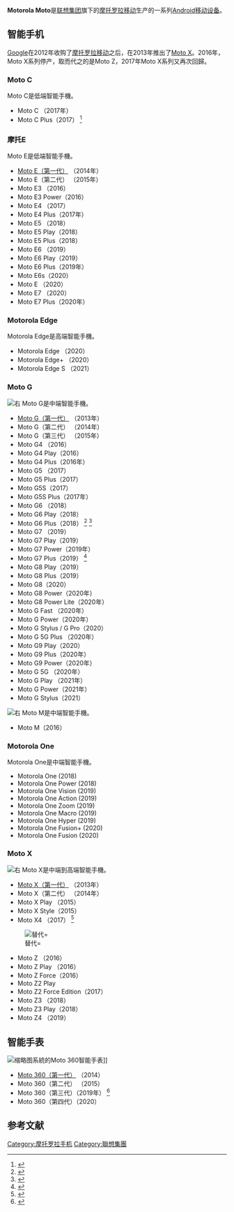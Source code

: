 
'''Motorola Moto'''是[[联想集团|联想集团]]旗下的[[摩托罗拉移动|摩托罗拉移动]]生产的一系列[[Android|Android]][[移动设备|移动设备]]。

== 智能手机 ==
[[Google|Google]]在2012年收购了[[摩托罗拉移动|摩托罗拉移动]]之后，在2013年推出了[[Moto_X|Moto X]]。2016年，Moto X系列停产，取而代之的是Moto Z，2017年Moto X系列又再次回歸。

=== Moto C ===
Moto C是低端智能手機。

* Moto C （2017年）
* Moto C Plus（2017） <ref>{{Cite web|title=The 1.5Ghz, Android 2.2 Packing HTC Scorpion Headed to Verizon?|url=http://phandroid.com/2017/05/15/moto-c-announcement/The|date=3 June 2010}}</ref>

=== 摩托E ===
Moto E是低端智能手機。

* [[Moto_E|Moto E（第一代）]] （2014年）
* Moto E（第二代） （2015年）
* Moto E3 （2016）
* Moto E3 Power（2016）
* Moto E4 （2017）
* Moto E4 Plus（2017年）
* Moto E5 （2018）
* Moto E5 Play（2018）
* Moto E5 Plus（2018）
* Moto E6 （2019）
* Moto E6 Play（2019）
* Moto E6 Plus（2019年）
* Moto E6s（2020）
* Moto E （2020）
* Moto E7 （2020）
* Moto E7 Plus（2020年）

=== Motorola Edge ===
Motorola Edge是高端智能手機。

* Motorola Edge （2020）
* Motorola Edge+ （2020）
* Motorola Edge S （2021）

=== Moto G ===
[[File:Motorola_moto_G.jpg|右]]
Moto G是中端智能手機。

* [[Moto_G|Moto G（第一代）]] （2013年）
* Moto G（第二代） （2014年）
* Moto G（第三代） （2015年）
* Moto G4 （2016）
* Moto G4 Play（2016）
* Moto G4 Plus（2016年）
* Moto G5 （2017）
* Moto G5 Plus（2017）
* Moto G5S（2017）
* Moto G5S Plus（2017年）
* Moto G6 （2018）
* Moto G6 Play（2018）
* Moto G6 Plus（2018） <ref>{{Cite web|title=Moto G6 Plus review|url=https://www.techradar.com/reviews/moto-g6-plus|access-date=2021-01-31|archive-date=2018-04-23|archive-url=https://web.archive.org/web/20180423045223/https://www.techradar.com/reviews/moto-g6-plus|dead-url=no}}</ref> <ref>{{Cite web|title=Moto G6, G6 Plus, and G6 Play hands-on review|url=https://www.gsmarena.com/moto_g6_g6plus_g6play_handson-review-1750.php|access-date=2021-01-31|archive-date=2020-11-09|archive-url=https://web.archive.org/web/20201109014514/https://www.gsmarena.com/moto_g6_g6plus_g6play_handson-review-1750.php|dead-url=no}}</ref>
* Moto G7 （2019）
* Moto G7 Play（2019）
* Moto G7 Power（2019年）
* Moto G7 Plus（2019） <ref>{{Cite web|title=Hands on: Moto G7 review|url=https://www.techradar.com/reviews/moto-g7|accessdate=2019-02-07|author=Swider|first=Matt|work=TechRadar|language=en|archive-date=2019-02-11|archive-url=https://web.archive.org/web/20190211150126/https://www.techradar.com/reviews/moto-g7|dead-url=no}}</ref>
* Moto G8 Play（2019）
* Moto G8 Plus（2019）
* Moto G8（2020）
* Moto G8 Power（2020年）
* Moto G8 Power Lite（2020年）
* Moto G Fast （2020年）
* Moto G Power（2020年）
* Moto G Stylus / G Pro（2020）
* Moto G 5G Plus （2020年）
* Moto G9 Play（2020）
* Moto G9 Plus（2020年）
* Moto G9 Power（2020年）
* Moto G 5G （2020年）
* Moto G Play （2021年）
* Moto G Power（2021年）
* Moto G Stylus（2021）

[[File:Motorola_Moto_M.png|右]]
Moto M是中端智能手機。

* Moto M（2016）

=== Motorola One ===
Motorola One是中端智能手機。

* Motorola One (2018)
* Motorola One Power (2018)
* Motorola One Vision (2019)
* Motorola One Action (2019)
* Motorola One Zoom (2019)
* Motorola One Macro (2019)
* Motorola One Hyper (2019)
* Motorola One Fusion+ (2020)
* Motorola One Fusion (2020)

=== Moto X ===
[[File:Moto_X_(11236439494).jpg|右]]
Moto X是中端到高端智能手機。

* [[Moto_X|Moto X（第一代）]] （2013年）
* Moto X（第二代） （2014年）
* Moto X Play （2015）
* Moto X Style（2015）
* Moto X4 （2017） <ref>{{Cite web|title=Moto X4 is finally here: a mid-range handset with one killer audio feature|url=http://www.androidauthority.com/moto-x4-795549/|date=31 August 2017|access-date=2021-01-31|archive-date=2019-12-23|archive-url=https://web.archive.org/web/20191223045307/https://www.androidauthority.com/moto-x4-795549/|dead-url=no}}</ref>

[[File:Moto_Z_Hasselblad_True_Zoom_(32437768220).jpg|替代=]]

* Moto Z （2016）
* Moto Z Play （2016）
* Moto Z Force（2016）
* Moto Z2 Play
* Moto Z2 Force Edition（2017）
* Moto Z3 （2018）
* Moto Z3 Play（2018）
* Moto Z4 （2019）

== 智能手表 ==
[[File:Moto360Cropped.JPG|缩略图]]系統的Moto 360智能手表]]

* [[Moto_360_(第一代)|Moto 360（第一代）]] （2014）
* Moto 360（第二代） （2015）
* Moto 360（第三代）（2019年） <ref>{{Cite web|title=The Moto 360 smartwatch is back... well, sort of|url=https://www.theverge.com/2019/10/29/20936958/moto-360-third-gen-smartwatch-ebuynow-licensing-price-specs-features|accessdate=2019-11-22|author=Seifert|date=2019-10-29|first=Dan|work=The Verge|language=en|archive-date=2020-11-11|archive-url=https://web.archive.org/web/20201111232253/https://www.theverge.com/2019/10/29/20936958/moto-360-third-gen-smartwatch-ebuynow-licensing-price-specs-features|dead-url=no}}</ref>
* Moto 360（第四代）（2020）

== 参考文献 ==
<references />

[[Category:摩托罗拉手机|Category:摩托罗拉手机]]
[[Category:聯想集團|Category:聯想集團]]